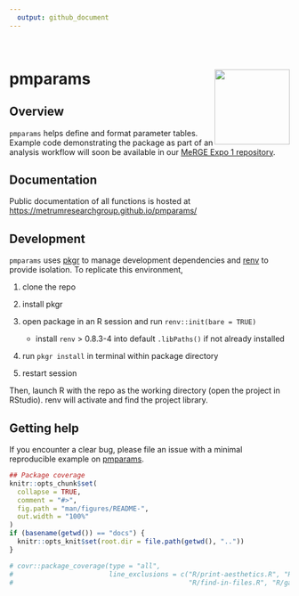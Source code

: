 ```yaml
---
  output: github_document
---
```


<!-- README.md is generated from README.Rmd. Please edit that file -->

<br>

# pmparams <a href='https:/metrumresearchgroup.github.io/pmparams'><img src='man/figures/logo.png' align="right" width="135px"/></a>


## Overview 
`pmparams` helps define and format parameter tables. Example code demonstrating the package as part of an analysis workflow will soon be available in our [MeRGE Expo 1 repository](https://github.com/metrumresearchgroup/expo1-nonmem-foce/).

## Documentation
Public documentation of all functions is hosted at [https://metrumresearchgroup.github.io/pmparams/](https://metrumresearchgroup.github.io/pmparams/)


## Development

`pmparams` uses [pkgr](https://github.com/metrumresearchgroup/pkgr) to manage
development dependencies and [renv](https://rstudio.github.io/renv/) to
provide isolation. To replicate this environment,

1.  clone the repo

2.  install pkgr

3.  open package in an R session and run `renv::init(bare = TRUE)`

    -   install `renv` \> 0.8.3-4 into default `.libPaths()` if not
        already installed

4.  run `pkgr install` in terminal within package directory

5.  restart session

Then, launch R with the repo as the working directory (open the project
in RStudio). renv will activate and find the project library.

## Getting help

If you encounter a clear bug, please file an issue with a minimal reproducible example on [pmparams](https://github.com/pmparams/issues). 

```r
## Package coverage
knitr::opts_chunk$set(
  collapse = TRUE,
  comment = "#>",
  fig.path = "man/figures/README-",
  out.width = "100%"
)
if (basename(getwd()) == "docs") {
  knitr::opts_knit$set(root.dir = file.path(getwd(), ".."))
}
```

```r
# covr::package_coverage(type = "all", 
#                        line_exclusions = c("R/print-aesthetics.R", "R/list-files-of-type.R", 
#                                            "R/find-in-files.R", "R/gather-flags.R"))
```
